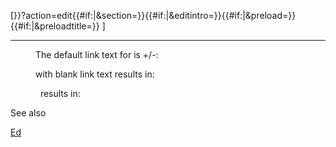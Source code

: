 <span class="edit plainlinks">[{{fullurl:{{#if:{{{1|}}}|{{{1}}}|{{FULLPAGENAME}}}}}}?action=edit{{#if:{{{section|}}}|&section={{{section}}}}}{{#if:{{{editintro|}}}|&editintro={{urlencode:{{{editintro}}}|wiki}}}}{{#if:{{{preload|}}}|&preload={{urlencode:{{{preload}}}|wiki}}}}{{#if:{{{preloadtitle|}}}|&preloadtitle={{urlencode:{{{preloadtitle}}}}}}} {{{2|+/−}}}]</span><noinclude>
----
:The default link text for {{Tlx|edi|xyz}} is +/-: {{edi|xyz}}
:{{Tlx|edi|xyz&#124;}} with blank link text results in: {{edi|xyz|}}
:{{Tlx|edi|xyz|arbitrary link text}}&#160; results in: {{edi|xyz|arbitrary link text}}
;See also
:{{lts|Ed}}
:{{lts|Edi}}
:{{ltsmeta|Ed}}
:{{ltsmeta|Edi}}
:{{lts|Ed right}}
:{{lts|Edit}}
:{{lts|Ed2}}
:{{lts|Ed right2}}

[[Category:页面按钮|Ed]]
</noinclude>